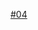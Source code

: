 {{鐵道路線|lua=1|铁道系统=武汉地铁
|模板名稱=武汉轨道交通4号线
|名稱={{whmetrologo|logoxl}} [[武汉轨道交通4号线]]
|代表色={{武汉地铁颜色|4|s}}
|背景顏色=#FFFFFF
|車站列表= 柏林 ~ 新庙村 ~ 临嶂大道 ~ 蔡甸广场 ~ 凤凰路 ~ 新农 ~ 知音 ~ 集贤 ~ 新天 ~ 黄金口 ~ 孟家铺 ~ 永安堂 ~ 玉龙路 ~ 王家湾 ~ 十里铺 ~ 七里庙 ~ 五里墩 ~ 汉阳火车站 ~ 钟家村 ~ 拦江路 ~ 复兴路 ~ 首义路 ~ 武昌火车站 ~ 梅苑小区 ~ 中南路 ~ 洪山广场 ~ 楚河汉街 ~ 青鱼嘴 ~ 东亭 ~ 岳家嘴 ~ 铁机路 ~ 罗家港 ~ 园林路 ~ 仁和路 ~ 工业四路 ~ 杨春湖 ~ 武汉火车站
}}<noinclude>
[[Category:武汉地铁模板|#04]]
</noinclude>